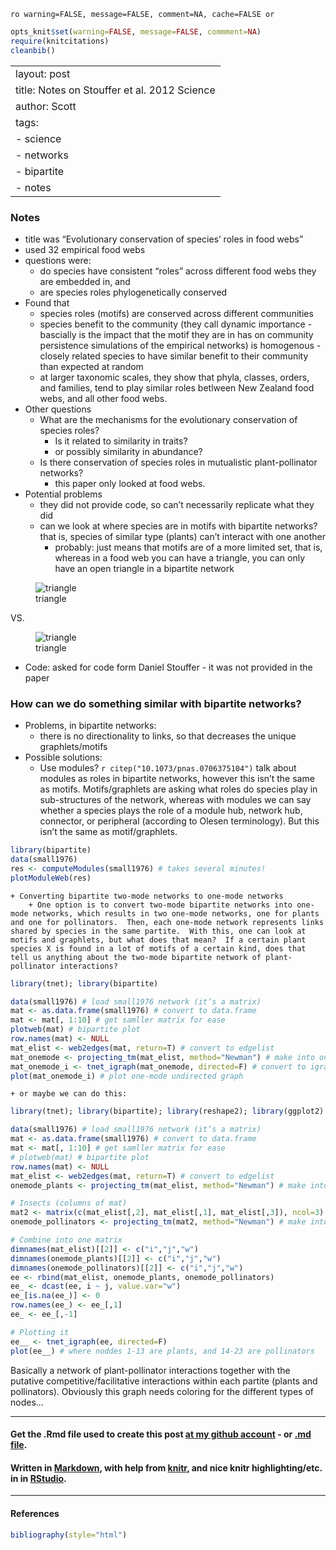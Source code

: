 `ro warning=FALSE, message=FALSE, comment=NA, cache=FALSE or`

```r
opts_knit$set(warning=FALSE, message=FALSE, commment=NA)
require(knitcitations)
cleanbib()
```

---
layout: post
title: Notes on Stouffer et al. 2012 Science
author: Scott
tags:
- science
- networks
- bipartite
- notes
---

### Notes

+ title was "Evolutionary conservation of species' roles in food webs"
+ used 32 empirical food webs
+ questions were: 
	+ do species have consistent "roles" across different food webs they are embedded in, and
	+ are species roles phylogenetically conserved
+ Found that
	+ species roles (motifs) are conserved across different communities
	+ species benefit to the community (they call dynamic importance - bascially is the impact that the motif they are in has on community persistence simulations of the empirical networks) is homogenous - closely related species to have similar benefit to their community than expected at random
	+ at larger taxonomic scales, they show that phyla, classes, orders, and families, tend to play similar roles betlween New Zealand food webs, and all other food webs. 
+ Other questions
	+ What are the mechanisms for the evolutionary conservation of species roles?
		+ Is it related to similarity in traits?  
		+ or possibly similarity in abundance?
	+ Is there conservation of species roles in mutualistic plant-pollinator networks?
		+ this paper only looked at food webs.
+ Potential problems
	+ they did not provide code, so can't necessarily replicate what they did
	+ can we look at where species are in motifs with bipartite networks?  that is, species of similar type (plants) can’t interact with one another
		+ probably: just means that motifs are of a more limited set, that is, whereas in a food web you can have a triangle, you can only have an open triangle in a bipartite network

![triangle](/img/triangle.png)

VS.

![triangle](/img/triangle_open.png)

+ Code: asked for code form Daniel Stouffer - it was not provided in the paper 

### How can we do something similar with bipartite networks?
+ Problems, in bipartite networks:
	+ there is no directionality to links, so that decreases the unique graphlets/motifs
+ Possible solutions:
	+ Use modules? `r citep("10.1073/pnas.0706375104")` talk about modules as roles in bipartite networks, however this isn't the same as motifs. Motifs/graphlets are asking what roles do species play in sub-structures of the network, whereas with modules we can say whether a species plays the role of a module hub, network hub, connector, or peripheral (according to Olesen terminology).  But this isn't the same as motif/graphlets. 


```r
library(bipartite)
data(small1976)
res <- computeModules(small1976) # takes several minutes!
plotModuleWeb(res)
```
		
	+ Converting bipartite two-mode networks to one-mode networks
		+ One option is to convert two-mode bipartite networks into one-mode networks, which results in two one-mode networks, one for plants and one for pollinators.  Then, each one-mode network represents links shared by species in the same partite.  With this, one can look at motifs and graphlets, but what does that mean?  If a certain plant species X is found in a lot of motifs of a certain kind, does that tell us anything about the two-mode bipartite network of plant-pollinator interactions?

```r
library(tnet); library(bipartite)

data(small1976) # load small1976 network (it’s a matrix)
mat <- as.data.frame(small1976) # convert to data.frame
mat <- mat[, 1:10] # get samller matrix for ease
plotweb(mat) # bipartite plot
row.names(mat) <- NULL
mat_elist <- web2edges(mat, return=T) # convert to edgelist
mat_onemode <- projecting_tm(mat_elist, method="Newman") # make into one-mode network
mat_onemode_i <- tnet_igraph(mat_onemode, directed=F) # convert to igraph object for plotting
plot(mat_onemode_i) # plot one-mode undirected graph
```

	+ or maybe we can do this: 

```r
library(tnet); library(bipartite); library(reshape2); library(ggplot2)

data(small1976) # load small1976 network (it’s a matrix)
mat <- as.data.frame(small1976) # convert to data.frame
mat <- mat[, 1:10] # get samller matrix for ease
# plotweb(mat) # bipartite plot
row.names(mat) <- NULL
mat_elist <- web2edges(mat, return=T) # convert to edgelist
onemode_plants <- projecting_tm(mat_elist, method="Newman") # make into one-mode network

# Insects (columns of mat)
mat2 <- matrix(c(mat_elist[,2], mat_elist[,1], mat_elist[,3]), ncol=3) # rearrange to get pollinators in first column
onemode_pollinators <- projecting_tm(mat2, method="Newman") # make into one-mode network

# Combine into one matrix
dimnames(mat_elist)[[2]] <- c("i","j","w")
dimnames(onemode_plants)[[2]] <- c("i","j","w") 
dimnames(onemode_pollinators)[[2]] <- c("i","j","w")
ee <- rbind(mat_elist, onemode_plants, onemode_pollinators)
ee_ <- dcast(ee, i ~ j, value.var="w")
ee_[is.na(ee_)] <- 0
row.names(ee_) <- ee_[,1]
ee_ <- ee_[,-1]

# Plotting it
ee__ <- tnet_igraph(ee, directed=F)
plot(ee__) # where noddes 1-13 are plants, and 14-23 are pollinators
```

Basically a network of plant-pollinator interactions together with the putative competitive/facilitative interactions within each partite (plants and pollinators). Obviously this graph needs coloring for the different types of nodes...


*********
#### Get the .Rmd file used to create this post [at my github account](https://github.com/sckott/scott/blob/master/_drafts/2012-09-20-network-roles.Rmd) - or [.md file](https://github.com/sckott/scott/tree/master/_posts/2012-09-20-network-roles.md).

#### Written in [Markdown](http://daringfireball.net/projects/markdown/), with help from [knitr](http://yihui.name/knitr/), and nice knitr highlighting/etc. in in [RStudio](http://rstudio.org/).

*********
#### References
```r
bibliography(style="html")
````